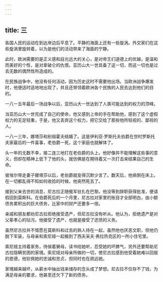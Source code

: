 ```yaml
---
---
---
```

title: 三
---



各国人民的运动在到达岸边后平息了。平静的海面上还有一些旋涡。外交家们在这些旋涡里旋转着，以为是他们的活动带来了海面的宁静。

此时，欧洲需要的是正义感和目光远大的关心，是对帝王们道德上的优越，是温和而美好的个性，是对拿破仑的仇恨。亚历山大一世具备了这一切，而这一切也是过去无数的偶然性所造成的。

在民族战争中，他没有任何活动，因为历史这时不需要他出场。当欧洲战争爆发时，他便适时适地地出现了，并且还带领着欧洲各个民族的人民去达到他们的目的。

一八一五年最后一场战争以后，亚历山大一世达到了人类可能达到的权力的顶峰。

当亚历山大一世完成了自己的使命，他又感到上帝的手在帮助他，感到了这个虚假权力的无足轻重，于是，他又丢弃这个权力，把它交给了那些他所轻视的、鄙视的人。

一八一三年，娜塔莎和别祖霍夫结婚了。这是伊利亚·罗斯托夫伯爵在世时罗斯托夫家最后的一件喜事，老伯爵一死，这个家庭也就解体了。

头一年的无数不幸，接二连三地打在老伯爵的头上。他好像并不能理解这些事的意义，但却在精神上低下了他的头，就仿佛是在期待着又一次打击来结果自己的生命。

彼埃尔带走妻子娜塔莎以后，老伯爵就变得沉默少言了。数天后，他病倒在床上。在一切都乱得不知如何收拾的时候，他突然死去了。

接到父亲去世的消息，尼古拉正随俄军驻扎在巴黎。他没等到辞职获得批准，便请假回到莫斯科。在伯爵死后的一个月里，尼古拉对家里的账目才全部明白，由小额债务累积出的巨大债务，比家中的财产还要多一倍。

亲戚和朋友都劝尼古拉拒绝接受遗产，但尼古拉没有听从。他认为，拒绝遗产是对父辈孝心的玷污。他接受了遗产，也就是接受了还债的义务。

虽然尼古拉并不情愿在莫斯科和过去的熟人待在一起，虽然他也厌恶文职，但他仍脱下军装，与母亲和索尼娅一起搬到了西夫采夫·弗拉热克区的一所小住宅里。

索尼娅主持着家务，侍侯着舅母，读书给她听，忍受她的坏脾气，另外还要帮助尼古拉隐瞒贫困的家境。索尼娅对母亲所做的一切，使尼古拉感到他受着她难以回报的恩德，他钦佩她的忠诚和忠贞，但同时也在疏远她。

家境越来越坏，从薪水中抽出钱来储存的念头成了梦想。尼古拉不仅存不了钱，为满足母亲的要求，他甚至还欠下了新的债务。